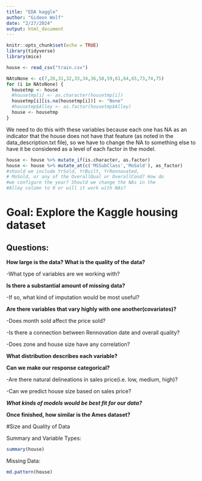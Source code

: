 ```yaml
---
title: "EDA kaggle"
author: "Gideon Wolf"
date: "2/27/2024"
output: html_document
---
```


```r
knitr::opts_chunk$set(echo = TRUE)
library(tidyverse)
library(mice)

house <- read_csv("train.csv")
```


```r
NAtoNone <- c(7,26,31,32,33,34,36,58,59,61,64,65,73,74,75)
for (i in NAtoNone) {
  housetmp <- house
  #housetmp[i] <- as.character(housetmp[i])
  housetmp[i][is.na(housetmp[i])] <- "None"
  #housetmp$Alley <- as.factor(housetmp$Alley)
  house <- housetmp
}
```

We need to do this with these variables because each one has NA as an 
indicator that the house does not have that feature (as noted in the 
data_description.txt file), so we have to change the NA to something else to 
have it be considered as a level of each factor in the model.

```r
house <- house %>% mutate_if(is.character, as.factor)
house <- house %>% mutate_at(c('MSSubClass','MoSold'), as_factor) 
#should we include YrSold, YrBuilt, YrRennovated, 
# MoSold, or any of the OverallQual or OverallCond? How do
#we configure the year? Should we change the NAs in the
#Alley column to 0 or will it work with NAs?
```


# Goal: Explore the Kaggle housing dataset


## Questions: 

**How large is the data? What is the quality of the data?**

-What type of variables are we working with?

**Is there a substantial amount of missing data?**

-If so, what kind of imputation would be most useful?

**Are there variables that vary highly with one another(covariates)?**

-Does month sold affect the price sold? 

-Is there a connection between Rennovation date and overall quality?

-Does zone and house size have any correlation?

**What distribution describes each variable?** 

**Can we make our response categorical?**

-Are there natural delineations in sales price(i.e. low, medium, high)?

-Can we predict house size based on sales price? 

***What kinds of models would be best fit for our data?***

**Once finished, how similar is the Ames dataset?**


#Size and Quality of Data

Summary and Variable Types:
```r
summary(house)
```


Missing Data:
```r
md.pattern(house)
```

